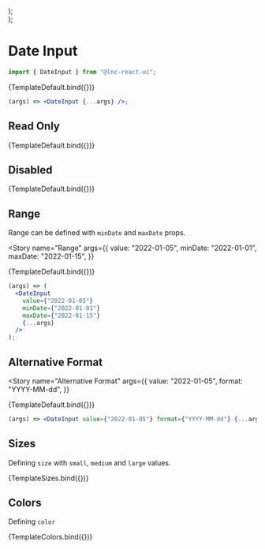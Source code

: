 
<Meta title="Basic Inputs/Date Input" component={DateInput} />


  <div style={{ display: "flex", flexDirection: "column", gap: "12px" }}>
    <DateInput {...args} size="small" />
    <DateInput {...args} size="medium" />
    <DateInput {...args} size="large" />
  </div>
);

  <div style={{ display: "flex", flexDirection: "column", gap: "12px" }}>
    <DateInput {...args} color="primary" />
    <DateInput {...args} color="secondary" />
    <DateInput {...args} color="success" />
    <DateInput {...args} color="warning" />
    <DateInput {...args} color="danger" />
    <DateInput {...args} color="information" />
    <DateInput {...args} color="neutral" />
  </div>
);

# Date Input

```jsx
import { DateInput } from "@lnc-react-ui";
```

<Story name="Default" args={{}}>
  {TemplateDefault.bind({})}
</Story>

```jsx
(args) => <DateInput {...args} />;
```

<ArgsTable story="Default" />

## Read Only

<Canvas>
  <Story
    name="Read Only"
    args={{
      readOnly: true,
      style: { width: "300px" },
      value: "2022-01-01",
    }}
  >
    {TemplateDefault.bind({})}
  </Story>
</Canvas>

## Disabled

<Canvas withSource="open">
  <Story
    name="Disabled"
    args={{
      disabled: true,
      placeholder: "Disabled",
      style: { width: "300px" },
    }}
  >
    {TemplateDefault.bind({})}
  </Story>
</Canvas>

## Range

Range can be defined with `minDate` and `maxDate` props.

<Story
  name="Range"
  args={{
    value: "2022-01-05",
    minDate: "2022-01-01",
    maxDate: "2022-01-15",
  }}
>
  {TemplateDefault.bind({})}
</Story>

```jsx
(args) => (
  <DateInput
    value={"2022-01-05"}
    minDate={"2022-01-01"}
    maxDate={"2022-01-15"}
    {...args}
  />
);
```

## Alternative Format

<Story
  name="Alternative Format"
  args={{
    value: "2022-01-05",
    format: "YYYY-MM-dd",
  }}
>
  {TemplateDefault.bind({})}
</Story>

```jsx
(args) => <DateInput value={"2022-01-05"} format={"YYYY-MM-dd"} {...args} />;
```

## Sizes

Defining `size` with `small`, `medium` and `large` values.

<Canvas>
  <Story name="Sizes" args={{}}>
    {TemplateSizes.bind({})}
  </Story>
</Canvas>

## Colors

Defining `color`

<Canvas>
  <Story name="Colors" args={{}}>
    {TemplateColors.bind({})}
  </Story>
</Canvas>
